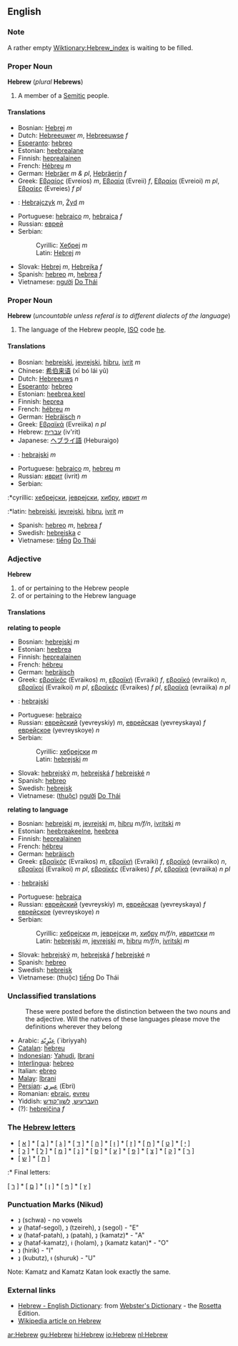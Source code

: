 {{rfc}}
==English==
===Note===
A rather empty [[Wiktionary:Hebrew_index]] is waiting to be filled.

===Proper Noun===
'''Hebrew''' (''plural'' '''Hebrews''')

#<!--DefA--> A member of a [[Semitic]] people.

====Translations====
<!--DefA-->
{{top}}
*Bosnian: [[Hebrej]] ''m''
*Dutch: [[Hebreeuwer]] ''m'', [[Hebreeuwse]] ''f''
*[[Esperanto]]: [[hebreo]]
*Estonian: [[heebrealane]]
*Finnish: [[heprealainen]]
*French: [[Hébreu]] ''m''
*German: [[Hebräer]] ''m & pl'', [[Hebräerin]] ''f''
*Greek: [[Εβραίος]] (Evreios) ''m'', [[Εβραία]] (Evreii) ''f'', [[Εβραίοι]] (Evreioi) ''m pl'', [[Εβραίες]] (Evreies) ''f pl''
{{mid}}
*{{pl}}: [[Hebrajczyk]] ''m'', [[Żyd]] ''m''
*Portuguese: [[hebraico]] ''m'', [[hebraica]] ''f''
*Russian: [[еврей]]
*Serbian:
*:Cyrillic: [[Хебреј]] ''m''
*:Latin: [[Hebrej]] ''m''
*Slovak: [[Hebrej]] ''m'', [[Hebrejka]] ''f''
*Spanish: [[hebreo]] ''m'', [[hebrea]] ''f''
*Vietnamese: [[người]] [[Do Thái]]
{{bottom}}

===Proper Noun===
'''Hebrew''' (''uncountable unless referal is to different dialects of the language'')
#<!--DefB--> The language of the Hebrew people, [[ISO]] code [[he]].

====Translations====
<!--DefB-->
{{top}}
*Bosnian: [[hebrejski]], [[jevrejski]], [[hibru]], [[ivrit]] ''m''
*Chinese: [[希伯来语]] (xī bó lái yǔ)
*Dutch: [[Hebreeuws]] ''n''
*[[Esperanto]]: [[hebreo]]
*Estonian: [[heebrea keel]]
*Finnish: [[heprea]]
*French: [[hébreu]] ''m''
*German: [[Hebräisch]] ''n''
*Greek: [[Εβραϊκά]] (Evreiika) ''n pl''
*Hebrew: [[עברית]] (iv'rit)
*Japanese: [[ヘブライ語]] (Heburaigo)
{{mid}}
*{{pl}}: [[hebrajski]] ''m''
*Portuguese: [[hebraico]] ''m'', [[hebreu]] ''m''
*Russian: [[иврит]] (ivrit) ''m''
*Serbian:
:*cyrillic: [[хебрејски]], [[јеврејски]], [[хибру]], [[иврит]] ''m''
:*latin: [[hebrejski]], [[jevrejski]], [[hibru]], [[ivrit]] ''m''
*Spanish: [[hebreo]] ''m'', [[hebrea]] ''f''
*Swedish: [[hebreiska]] ''c''
*Vietnamese: [[tiếng]] [[Do Thái]]
{{bottom}}

===Adjective===  <!-- Is there such a thing as "Proper adjective"?-->
'''Hebrew'''
#<!--DefC--> of or pertaining to the Hebrew people
#<!--DefD--> of or pertaining to the Hebrew language

====Translations====
'''relating to people'''
{{top}}
*Bosnian: [[hebrejski]] ''m''
*Estonian: [[heebrea]]
*Finnish: [[heprealainen]]
*French: [[hébreu]]
*German: [[hebräisch]]
*Greek: [[εβραϊκός]] (Evraikos) ''m'', [[εβραϊκή]] (Evraiki) ''f'', [[εβραϊκό]] (evraiiko) ''n'', [[εβραϊκοί]] (Evraikoi) ''m pl'', [[εβραϊκές]] (Evraikes) ''f pl'', [[εβραϊκά]] (evraiika) ''n pl''
{{mid}}
*{{pl}}: [[hebrajski]]
*Portuguese: [[hebraico]]
*Russian: [[еврейский]] (yevreyskiy) ''m'', [[еврейская]] (yevreyskaya) ''f'' [[еврейское]] (yevreyskoye) ''n''
*Serbian:
*:Cyrillic: [[хебрејски]] ''m''
*:Latin: [[hebrejski]] ''m''
*Slovak: [[hebrejský]] ''m'', [[hebrejská]] ''f'' [[hebrejské]] ''n''
*Spanish: [[hebreo]]
*Swedish: [[hebreisk]]
*Vietnamese: ([[thuộc]]) [[người]] [[Do Thái]]
{{bottom}}

'''relating to language'''
{{top}}
*Bosnian: [[hebrejski]] ''m'', [[jevrejski]] ''m'', [[hibru]] ''m/f/n'', [[ivritski]] ''m''
*Estonian: [[heebreakeelne]], [[heebrea]]
*Finnish: [[heprealainen]]
*French: [[hébreu]]
*German: [[hebräisch]]
*Greek: [[εβραϊκός]] (Evraikos) ''m'', [[εβραϊκή]] (Evraiki) ''f'', [[εβραϊκό]] (evraiiko) ''n'', [[εβραϊκοί]] (Evraikoi) ''m pl'', [[εβραϊκές]] (Evraikes) ''f pl'', [[εβραϊκά]] (evraiika) ''n pl''
{{mid}}
*{{pl}}: [[hebrajski]]
*Portuguese: [[hebraica]]
*Russian: [[еврейский]] (yevreyskiy) ''m'', [[еврейская]] (yevreyskaya) ''f'' [[еврейское]] (yevreyskoye) ''n''
*Serbian:
*:Cyrillic: [[хебрејски]] ''m'', [[јеврејски]] ''m'', [[хибру]] ''m/f/n'', [[ивритски]] ''m''
*:Latin: [[hebrejski]] ''m'', [[jevrejski]] ''m'', [[hibru]] ''m/f/n'', [[ivritski]] ''m''
*Slovak: [[hebrejský]] ''m'', [[hebrejská]] ''f'' [[hebrejské]] ''n''
*Spanish: [[hebreo]]
*Swedish: [[hebreisk]]
*Vietnamese: (thuộc) [[tiếng]] Do Thái
{{bottom}}

===Unclassified translations===
{{checktrans}}
:These were posted before the distinction between the two nouns and the adjective. Will the natives of these languages please move the definitions wherever they belong
*Arabic: [[عِبْرٍيّة]] (`ibriyyah)
*[[Catalan]]: [[hebreu]]
*[[Indonesian]]: [[Yahudi]], [[Ibrani]]
*[[Interlingua]]: [[hebreo]]
*Italian: [[ebreo]]
*[[Malay]]: [[Ibrani]]
*[[Persian]]: [[عبري]] (Ebri)
*Romanian: [[ebraic]], [[evreu]]
*Yiddish: [[העברעיִש]], [[לשון־קודש]]
*(?): [[hebrejčina]] ''f''

===The [[:Category:Hebrew letters|Hebrew letters]]===

* [ [[א]] ] * [ [[ב]] ] * [ [[ג]] ] * [ [[ד]] ] * [ [[ה]] ] * [ [[ו]] ] * [ [[ז]] ] * [ [[ח]] ] * [ [[ט]] ] * [ [[י]] ]
* [ [[כ]] ] * [ [[ל]] ] * [ [[מ]] ] * [ [[נ]] ] * [ [[ס]] ] * [ [[ע]] ] * [ [[פ]] ] * [ [[צ]] ] * [ [[ק]] ] * [ [[ר]] ]
* [ [[ש]] ] * [ [[ת]] ]

:* Final letters:

[ [[ך]] ] * [ [[ם]] ] * [ [[ן]] ] * [ [[ף]] ] * [ [[ץ]] ]

===Punctuation Marks (Nikud)===

* נְ (schwa) - no vowels
* עֱ (hataf-segol), נֵ (tzeireh), נֶ (segol) - "E"
* עֲ (hataf-patah), נַ (patah), נָ (kamatz)* - "A"
* עֳ (hataf-kamatz), וֹ (holam), נָ (kamatz katan)* - "O"
* נִ (hirik) - "I"
* נֻ (kubutz), וּ (shuruk) - "U"

Note: Kamatz and Kamatz Katan look exactly the same.

=== External links ===
{{interwiktionary|code=he}}
*[http://www.websters-online-dictionary.org/definition/Hebrew-english/ Hebrew - English Dictionary]: from [http://www.websters-online-dictionary.org/ Webster's Dictionary] - the [[Rosetta]] Edition.
* [[w:Hebrew|Wikipedia article on Hebrew]]

[[ar:Hebrew]]
[[gu:Hebrew]]
[[hi:Hebrew]]
[[io:Hebrew]]
[[nl:Hebrew]]